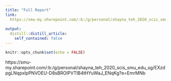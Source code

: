 ```yaml
---
title: "Full Report"
link:
  https://smu-my.sharepoint.com/:b:/g/personal/shayna_teh_2020_scis_smu_edu_sg/EXzdpgLNqpxIpPNVOEU-D8sBROIPVTIB4tHYuWaJ_ENqKg?e=EmrMNb
  
output:
  distill::distill_article:
    self_contained: false
---
```


```r
knitr::opts_chunk$set(echo = FALSE)
```

https://smu-my.sharepoint.com/:b:/g/personal/shayna_teh_2020_scis_smu_edu_sg/EXzdpgLNqpxIpPNVOEU-D8sBROIPVTIB4tHYuWaJ_ENqKg?e=EmrMNb